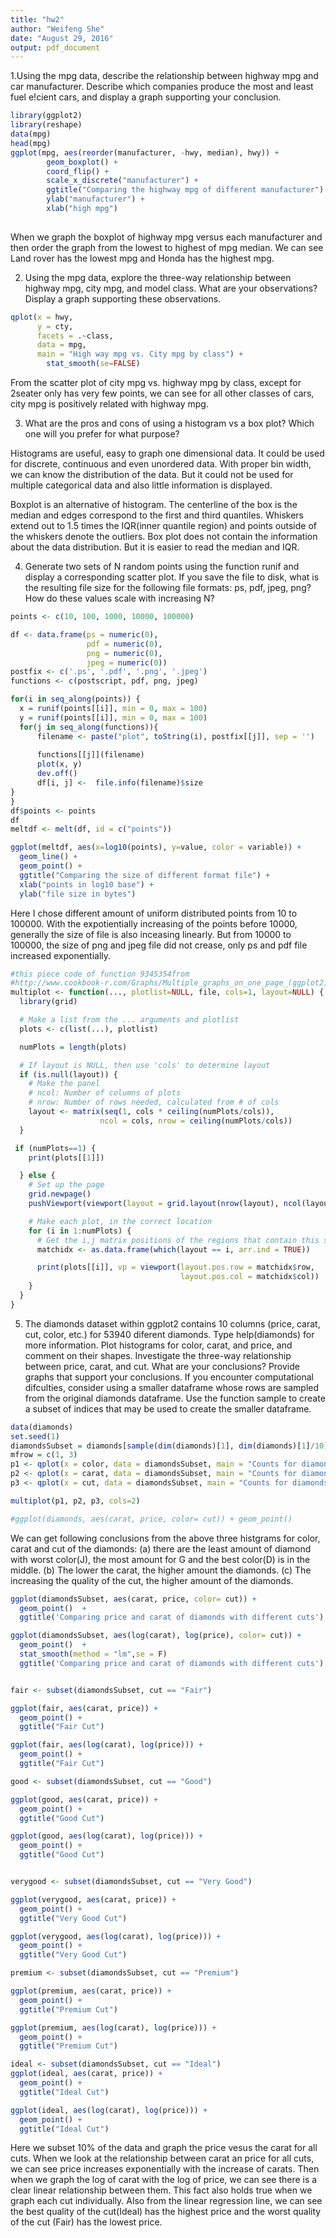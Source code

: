 ```yaml
---
title: "hw2"
author: "Weifeng She"
date: "August 29, 2016"
output: pdf_document
---
```


1.Using the mpg data, describe the relationship between highway mpg and
car manufacturer. Describe which companies produce the most and least
fuel e!cient cars, and display a graph supporting your conclusion.

```r
library(ggplot2)
library(reshape)
data(mpg)
head(mpg)
ggplot(mpg, aes(reorder(manufacturer, -hwy, median), hwy)) + 
        geom_boxplot() +
        coord_flip() +
        scale_x_discrete("manufacturer") +
        ggtitle("Comparing the highway mpg of different manufacturer") +
        ylab("manufacturer") + 
        xlab("high mpg")
 

```

When we graph the boxplot of highway mpg versus each manufacturer and then order the graph from the lowest to highest of mpg median. We can see Land rover has the lowest mpg and Honda has the highest mpg. 

2. Using the mpg data, explore the three-way relationship between highway
mpg, city mpg, and model class. What are your observations? Display a
graph supporting these observations.


```r
qplot(x = hwy, 
      y = cty,
      facets = .~class,
      data = mpg,
      main = "High way mpg vs. City mpg by class") +
        stat_smooth(se=FALSE)
```
From the scatter plot of city mpg vs. highway mpg by class, except for 2seater only has very few points, we can see for all other classes of cars, city mpg is positively related with highway mpg.  


3. What are the pros and cons of using a histogram vs a box plot? Which one will you prefer for what purpose?


Histograms are useful, easy to graph one dimensional data. It could be used for discrete, continuous and even unordered data. With proper bin width, we can know the distribution of the data. But it could not be used for multiple categorical data and also little information is displayed. 

Boxplot is an alternative of histogram. The centerline of the box is the median and edges correspond to the first and third quantiles. Whiskers extend out to 1.5 times the IQR(inner quantile region) and points outside of the whiskers denote the outliers. 
Box plot does not contain the information about the data distribution. But it is easier to read the median and IQR.  


4. Generate two sets of N random points using the function runif and display
a corresponding scatter plot. If you save the file to disk, what is the
resulting file size for the following file formats: ps, pdf, jpeg, png? How do
these values scale with increasing N?

```r
points <- c(10, 100, 1000, 10000, 100000)

df <- data.frame(ps = numeric(0), 
                 pdf = numeric(0),
                 png = numeric(0),
                 jpeg = numeric(0))
postfix <- c('.ps', '.pdf', '.png', '.jpeg')
functions <- c(postscript, pdf, png, jpeg)

for(i in seq_along(points)) {
  x = runif(points[[i]], min = 0, max = 100)
  y = runif(points[[i]], min = 0, max = 100)
  for(j in seq_along(functions)){  
      filename <- paste("plot", toString(i), postfix[[j]], sep = '')
      
      functions[[j]](filename)
      plot(x, y)
      dev.off()
      df[i, j] <-  file.info(filename)$size 
}
}
df$points <- points
df
meltdf <- melt(df, id = c("points"))

ggplot(meltdf, aes(x=log10(points), y=value, color = variable)) + 
  geom_line() +
  geom_point() + 
  ggtitle("Comparing the size of different format file") +
  xlab("points in log10 base") +
  ylab("file size in bytes")
```

Here I chose different amount of uniform distributed points from 10 to 100000. With the expotientially increasing of the points before 10000, generally the size of file is also inceasing linearly. But from 10000 to 100000, the size of png and jpeg file did not crease, only ps and pdf file increased exponentially.      
```r
#this piece code of function 9345354from 
#http://www.cookbook-r.com/Graphs/Multiple_graphs_on_one_page_(ggplot2)/
multiplot <- function(..., plotlist=NULL, file, cols=1, layout=NULL) {
  library(grid)

  # Make a list from the ... arguments and plotlist
  plots <- c(list(...), plotlist)

  numPlots = length(plots)

  # If layout is NULL, then use 'cols' to determine layout
  if (is.null(layout)) {
    # Make the panel
    # ncol: Number of columns of plots
    # nrow: Number of rows needed, calculated from # of cols
    layout <- matrix(seq(1, cols * ceiling(numPlots/cols)),
                    ncol = cols, nrow = ceiling(numPlots/cols))
  }

 if (numPlots==1) {
    print(plots[[1]])

  } else {
    # Set up the page
    grid.newpage()
    pushViewport(viewport(layout = grid.layout(nrow(layout), ncol(layout))))

    # Make each plot, in the correct location
    for (i in 1:numPlots) {
      # Get the i,j matrix positions of the regions that contain this subplot
      matchidx <- as.data.frame(which(layout == i, arr.ind = TRUE))

      print(plots[[i]], vp = viewport(layout.pos.row = matchidx$row,
                                      layout.pos.col = matchidx$col))
    }
  }
}
```

5. The diamonds dataset within ggplot2 contains 10 columns (price, carat, cut, color, etc.) for 53940 diferent diamonds. Type help(diamonds) for more information. Plot histograms for color, carat, and price, and comment on their shapes. Investigate the three-way relationship between price, carat, and cut. What are your conclusions? Provide graphs that support your conclusions. If you encounter computational difculties, consider using a smaller dataframe whose rows are sampled from the original diamonds dataframe. Use the function sample to create a subset of indices that may be used to create the smaller dataframe.

```r
data(diamonds)
set.seed(1)
diamondsSubset = diamonds[sample(dim(diamonds)[1], dim(diamonds)[1]/10),]
mfrow = c(1, 3)
p1 <- qplot(x = color, data = diamondsSubset, main = "Counts for diamonds with different color")
p2 <- qplot(x = carat, data = diamondsSubset, main = "Counts for diamonds with different carat")
p3 <- qplot(x = cut, data = diamondsSubset, main = "Counts for diamonds with different cut")

multiplot(p1, p2, p3, cols=2)

#ggplot(diamonds, aes(carat, price, color= cut)) + geom_point()
```

We can get following conclusions from the above three histgrams for color, carat and cut of the diamonds: 
(a) there are the least amount of diamond with worst color(J), the most amount for G and the best color(D) is in the middle. 
(b) The lower the carat, the higher amount the diamonds. 
(c) The increasing the quality of the cut, the higher amount of the diamonds.


```r

ggplot(diamondsSubset, aes(carat, price, color= cut)) + 
  geom_point()  + 
  ggtitle('Comparing price and carat of diamonds with different cuts')

ggplot(diamondsSubset, aes(log(carat), log(price), color= cut)) + 
  geom_point()  +
  stat_smooth(method = "lm",se = F)
  ggtitle('Comparing price and carat of diamonds with different cuts')


fair <- subset(diamondsSubset, cut == "Fair")

ggplot(fair, aes(carat, price)) + 
  geom_point() + 
  ggtitle("Fair Cut")

ggplot(fair, aes(log(carat), log(price))) + 
  geom_point() + 
  ggtitle("Fair Cut")

good <- subset(diamondsSubset, cut == "Good")

ggplot(good, aes(carat, price)) + 
  geom_point() +
  ggtitle("Good Cut")

ggplot(good, aes(log(carat), log(price))) + 
  geom_point() +
  ggtitle("Good Cut")


verygood <- subset(diamondsSubset, cut == "Very Good")

ggplot(verygood, aes(carat, price)) + 
  geom_point() + 
  ggtitle("Very Good Cut")

ggplot(verygood, aes(log(carat), log(price))) + 
  geom_point() + 
  ggtitle("Very Good Cut")

premium <- subset(diamondsSubset, cut == "Premium")

ggplot(premium, aes(carat, price)) + 
  geom_point() + 
  ggtitle("Premium Cut")

ggplot(premium, aes(log(carat), log(price))) + 
  geom_point() + 
  ggtitle("Premium Cut")

ideal <- subset(diamondsSubset, cut == "Ideal")
ggplot(ideal, aes(carat, price)) + 
  geom_point() + 
  ggtitle("Ideal Cut")

ggplot(ideal, aes(log(carat), log(price))) + 
  geom_point() + 
  ggtitle("Ideal Cut")


```


Here we subset 10% of the data and graph the price vesus the carat for all cuts. When we look at the relationship between carat an price for all cuts, we can see price increases exponentially with the increase of carats. Then when we graph the log of carat with the log of price, we can see there is a clear linear relationship between them. This fact also holds true when we graph each cut individually. Also from the linear regression line, we can see the best quality of the cut(Ideal) has the highest price and the worst quality of the cut (Fair) has the lowest price. 

